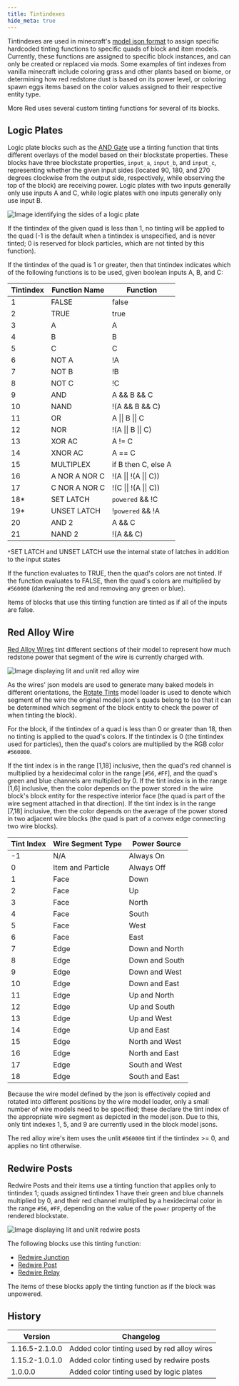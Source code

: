 ```yaml
---
title: Tintindexes
hide_meta: true
---
```


Tintindexes are used in minecraft's [model json format](https://minecraft.wiki/Model#Block_models)
to assign specific hardcoded tinting functions to specific quads of block and item models.
Currently, these functions are assigned to specific block instances, and can only be created or replaced via mods.
Some examples of tint indexes from vanilla minecraft include coloring grass and other plants based on biome,
or determining how red redstone dust is based on its power level, or coloring spawn eggs items based on the color values assigned to their respective entity type.

More Red uses several custom tinting functions for several of its blocks.

## Logic Plates

Logic plate blocks such as the [AND Gate](/en/mod/morered/docs/content/redstone_logic/and_gate)
use a tinting function that tints different overlays of the model based on their blockstate properties.
These blocks have three blockstate properties, `input_a`, `input_b`, and `input_c`,
representing whether the given input sides (located 90, 180, and 270 degrees clockwise from the output side, respectively,
while observing the top of the block) are receiving power.
Logic plates with two inputs generally only use inputs A and C, while logic plates with one inputs generally only use input B.

![Image identifying the sides of a logic plate](https://commoble.s3.us-east-1.amazonaws.com/images/morered/sides.png)

If the tintindex of the given quad is less than 1, no tinting will be applied to the quad (-1 is the default when a tintindex is unspecified, and is never tinted; 0 is reserved for block particles, which are not tinted by this function).

If the tintindex of the quad is 1 or greater, then that tintindex indicates which of the following functions is to be used, given boolean inputs A, B, and C:

| Tintindex | Function Name | Function
| --- | - | -
| 1 | FALSE | false
| 2 | TRUE | true
| 3 | A | A
| 4 | B | B
| 5 | C | C
| 6 | NOT A | !A
| 7 | NOT B | !B
| 8 | NOT C | !C
| 9 | AND | A && B && C
| 10 | NAND | !(A && B && C)
| 11 | OR | A \|\| B \|\| C
| 12 | NOR | !(A \|\| B \|\| C)
| 13 | XOR AC | A != C
| 14 | XNOR AC | A == C
| 15 | MULTIPLEX | if B then C, else A
| 16 | A NOR A NOR C | !(A \|\| !(A \|\| C))
| 17 | C NOR A NOR C | !(C \|\| !(A \|\| C))
| 18* | SET LATCH | `powered` && !C
| 19* | UNSET LATCH | !`powered` && !A
| 20 | AND 2 | A && C
| 21 | NAND 2 | !(A && C)

`*`SET LATCH and UNSET LATCH use the internal state of latches in addition to the input states

If the function evaluates to TRUE, then the quad's colors are not tinted. If the function evaluates to FALSE, then the quad's colors are multiplied by `#560000` (darkening the red and removing any green or blue).

Items of blocks that use this tinting function are tinted as if all of the inputs are false.

## Red Alloy Wire
[Red Alloy Wires](/en/mod/morered/docs/content/wires_and_cables/red_alloy_wire)
tint different sections of their model to represent how much redstone power that segment of the wire is currently charged with.

![Image displaying lit and unlit red alloy wire](https://commoble.s3.us-east-1.amazonaws.com/images/morered/red_alloy_wire_lit_unlit.png)

As the wires' json models are used to generate many baked models in different orientations,
the [Rotate Tints](/en/mod/morered/docs/pack_development/tintindexes#rotate-tints) model loader is used to denote which segment of the wire
the original model json's quads belong to (so that it can be determined which segment of the block entity to check the power of when tinting the block).

For the block, if the tintindex of a quad is less than 0 or greater than 18, then no tinting is applied to the quad's colors. If the tintindex is 0 (the tintindex used for particles), then the quad's colors are multiplied by the RGB color `#560000`.

If the tint index is in the range [1,18] inclusive, then the quad's red channel is multiplied by a hexidecimal color in the range [`#56`, `#FF`], and the quad's green and blue channels are multiplied by 0. If the tint index is in the range [1,6] inclusive, then the color depends on the power stored in the wire block's block entity for the respective interior face (the quad is part of the wire segment attached in that direction). If the tint index is in the range [7,18] inclusive, then the color depends on the average of the power stored in two adjacent wire blocks (the quad is part of a convex edge connecting two wire blocks).

| Tint Index | Wire Segment Type | Power Source
| --- | - | -
| -1 | N/A | Always On
| 0 | Item and Particle | Always Off
| 1 | Face | Down
| 2 | Face | Up
| 3 | Face | North
| 4 | Face | South
| 5 | Face | West
| 6 | Face | East
| 7 | Edge | Down and North
| 8 | Edge | Down and South
| 9 | Edge | Down and West
| 10 | Edge | Down and East
| 11 | Edge | Up and North
| 12 | Edge | Up and South
| 13 | Edge | Up and West
| 14 | Edge | Up and East
| 15 | Edge | North and West
| 16 | Edge | North and East
| 17 | Edge | South and West
| 18 | Edge | South and East

Because the wire model defined by the json is effectively copied and rotated into different positions by the wire model loader,
only a small number of wire models need to be specified;
these declare the tint index of the appropriate wire segment as depicted in the model json.
Due to this, only tint indexes 1, 5, and 9 are currently used in the block model jsons.

The red alloy wire's item uses the unlit `#560000` tint if the tintindex >= 0, and applies no tint otherwise.

## Redwire Posts

Redwire Posts and their items use a tinting function that applies only to tintindex 1;
quads assigned tintindex 1 have their green and blue channels multiplied by 0,
and their red channel multiplied by a hexidecimal color in the range `#56`, `#FF`, depending on the value of the `power` property of the rendered blockstate.

![Image displaying lit and unlit redwire posts](https://commoble.s3.us-east-1.amazonaws.com/images/morered/redwire_posts_lit_unlit.png)

The following blocks use this tinting function:

* [Redwire Junction](/en/mod/morered/docs/content/wires_and_cables/redwire_junction)
* [Redwire Post](/en/mod/morered/docs/content/wires_and_cables/redwire_post)
* [Redwire Relay](/en/mod/morered/docs/content/wires_and_cables/redwire_relay)

The items of these blocks apply the tinting function as if the block was unpowered.

## History

| Version | Changelog
|---|-
|1.16.5-2.1.0.0 | Added color tinting used by red alloy wires
|1.15.2-1.0.1.0 | Added color tinting used by redwire posts
|1.0.0.0 | Added color tinting used by logic plates
